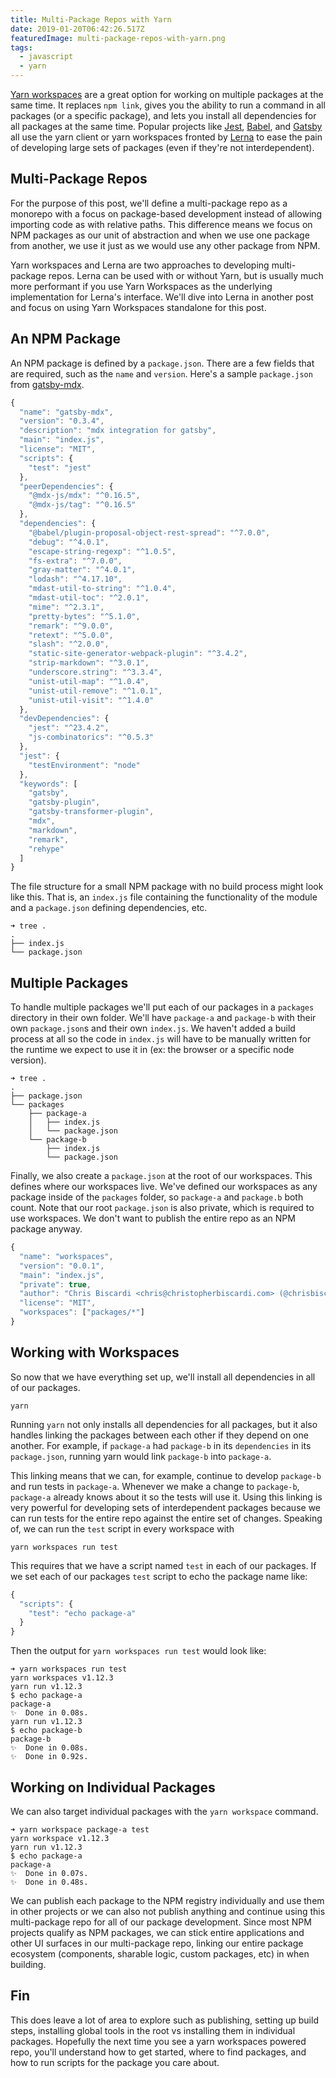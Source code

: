 ```yaml
---
title: Multi-Package Repos with Yarn
date: 2019-01-20T06:42:26.517Z
featuredImage: multi-package-repos-with-yarn.png
tags:
  - javascript
  - yarn
---
```

[Yarn workspaces](https://yarnpkg.com/blog/2017/08/02/introducing-workspaces/) are a great option for working on multiple packages at the same time. It replaces `npm link`, gives you the ability to run a command in all packages (or a specific package), and lets you install all dependencies for all packages at the same time. Popular projects like [Jest](https://github.com/facebook/jest/blob/647b2ad2371cc1d659bc08820be022c198c897fd/lerna.json#L5), [Babel](https://github.com/babel/babel/blob/a2e6d8e96807b15908ef3640239b5421457807f7/lerna.json#L32), and [Gatsby](https://github.com/gatsbyjs/gatsby/blob/fc2ff3503ac1ed32a4b7677b12edf4c4ea4fd050/lerna.json#L21) all use the yarn client or yarn workspaces fronted by [Lerna](https://github.com/lerna/lerna) to ease the pain of developing large sets of packages (even if they're not interdependent).

## Multi-Package Repos

For the purpose of this post, we'll define a multi-package repo as a monorepo with a focus on package-based development instead of allowing importing code as with relative paths. This difference means we focus on NPM packages as our unit of abstraction and when we use one package from another, we use it just as we would use any other package from NPM.

Yarn workspaces and Lerna are two approaches to developing multi-package repos. Lerna can be used with or without Yarn, but is usually much more performant if you use Yarn Workspaces as the underlying implementation for Lerna's interface. We'll dive into Lerna in another post and focus on using Yarn Workspaces standalone for this post.

## An NPM Package

An NPM package is defined by a `package.json`. There are a few fields that are required, such as the `name` and `version`. Here's a sample `package.json` from [gatsby-mdx](https://github.com/ChristopherBiscardi/gatsby-mdx).

```js
{
  "name": "gatsby-mdx",
  "version": "0.3.4",
  "description": "mdx integration for gatsby",
  "main": "index.js",
  "license": "MIT",
  "scripts": {
    "test": "jest"
  },
  "peerDependencies": {
    "@mdx-js/mdx": "^0.16.5",
    "@mdx-js/tag": "^0.16.5"
  },
  "dependencies": {
    "@babel/plugin-proposal-object-rest-spread": "^7.0.0",
    "debug": "^4.0.1",
    "escape-string-regexp": "^1.0.5",
    "fs-extra": "^7.0.0",
    "gray-matter": "^4.0.1",
    "lodash": "^4.17.10",
    "mdast-util-to-string": "^1.0.4",
    "mdast-util-toc": "^2.0.1",
    "mime": "^2.3.1",
    "pretty-bytes": "^5.1.0",
    "remark": "^9.0.0",
    "retext": "^5.0.0",
    "slash": "^2.0.0",
    "static-site-generator-webpack-plugin": "^3.4.2",
    "strip-markdown": "^3.0.1",
    "underscore.string": "^3.3.4",
    "unist-util-map": "^1.0.4",
    "unist-util-remove": "^1.0.1",
    "unist-util-visit": "^1.4.0"
  },
  "devDependencies": {
    "jest": "^23.4.2",
    "js-combinatorics": "^0.5.3"
  },
  "jest": {
    "testEnvironment": "node"
  },
  "keywords": [
    "gatsby",
    "gatsby-plugin",
    "gatsby-transformer-plugin",
    "mdx",
    "markdown",
    "remark",
    "rehype"
  ]
}
```

The file structure for a small NPM package with no build process might look like this. That is, an `index.js` file containing the functionality of the module and a `package.json` defining dependencies, etc.

```
➜ tree .
.
├── index.js
└── package.json
```

## Multiple Packages

To handle multiple packages we'll put each of our packages in a `packages` directory in their own folder. We'll have `package-a` and `package-b` with their own `package.json`s and their own `index.js`. We haven't added a build process at all so the code in `index.js` will have to be manually written for the runtime we expect to use it in (ex: the browser or a specific node version).

```
➜ tree .
.
├── package.json
└── packages
    ├── package-a
    │   ├── index.js
    │   └── package.json
    └── package-b
        ├── index.js
        └── package.json
```

Finally, we also create a `package.json` at the root of our workspaces. This defines where our workspaces live. We've defined our workspaces as any package inside of the `packages` folder, so `package-a` and `package.b` both count. Note that our root `package.json` is also private, which is required to use workspaces. We don't want to publish the entire repo as an NPM package anyway.

```js
{
  "name": "workspaces",
  "version": "0.0.1",
  "main": "index.js",
  "private": true,
  "author": "Chris Biscardi <chris@christopherbiscardi.com> (@chrisbiscardi)",
  "license": "MIT",
  "workspaces": ["packages/*"]
}
```

## Working with Workspaces

So now that we have everything set up, we'll install all dependencies in all of our packages.

```shell
yarn
```

Running `yarn` not only installs all dependencies for all packages, but it also handles linking the packages between each other if they depend on one another. For example, if `package-a` had `package-b` in its `dependencies` in its `package.json`, running yarn would link `package-b` into `package-a`. 

This linking means that we can, for example, continue to develop `package-b` and run tests in `package-a`. Whenever we make a change to `package-b`, `package-a` already knows about it so the tests will use it. Using this linking is very powerful for developing sets of interdependent packages because we can run tests for the entire repo against the entire set of changes. Speaking of, we can run the `test` script in every workspace with

```shell
yarn workspaces run test
```

This requires that we have a script named `test` in each of our packages. If we set each of our packages `test` script to echo the package name like:

```js
{
  "scripts": {
    "test": "echo package-a"
  }
}
```

Then the output for `yarn workspaces run test` would look like:

```
➜ yarn workspaces run test
yarn workspaces v1.12.3
yarn run v1.12.3
$ echo package-a
package-a
✨  Done in 0.08s.
yarn run v1.12.3
$ echo package-b
package-b
✨  Done in 0.08s.
✨  Done in 0.92s.
```

## Working on Individual Packages

We can also target individual packages with the `yarn workspace` command.

```
➜ yarn workspace package-a test
yarn workspace v1.12.3
yarn run v1.12.3
$ echo package-a
package-a
✨  Done in 0.07s.
✨  Done in 0.48s.
```

We can publish each package to the NPM registry individually and use them in other projects or we can also not publish anything and continue using this multi-package repo for all of our package development. Since most NPM projects qualify as NPM packages, we can stick entire applications and other UI surfaces in our multi-package repo, linking our entire package ecosystem (components, sharable logic, custom packages, etc) in when building.

## Fin

This does leave a lot of area to explore such as publishing, setting up build steps, installing global tools in the root vs installing them in individual packages. Hopefully the next time you see a yarn workspaces powered repo, you'll understand how to get started, where to find packages, and how to run scripts for the package you care about.
